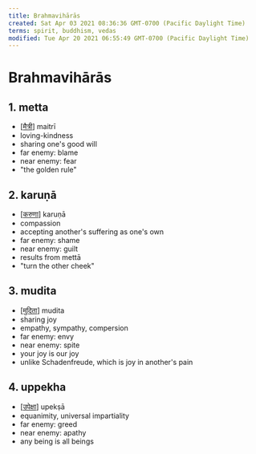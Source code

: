 ```yaml
---
title: Brahmavihārās
created: Sat Apr 03 2021 08:36:36 GMT-0700 (Pacific Daylight Time)
terms: spirit, buddhism, vedas
modified: Tue Apr 20 2021 06:55:49 GMT-0700 (Pacific Daylight Time)
---
```


# Brahmavihārās

## 1. metta

- [[मैत्री]] maitrī
- loving-kindness
- sharing one's good will
- far enemy: blame
- near enemy: fear
- "the golden rule"

## 2. karuṇā

- [[करुणा]] karuṇā
- compassion
- accepting another's suffering as one's own
- far enemy: shame
- near enemy: guilt
- results from mettā
- "turn the other cheek"

## 3. mudita

- [[मुदिता]] mudita
- sharing joy
- empathy, sympathy, compersion
- far enemy: envy
- near enemy: spite
- your joy is our joy
- unlike Schadenfreude, which is joy in another's pain

## 4. uppekha

- [[उपेक्षा]] upekṣā
- equanimity, universal impartiality
- far enemy: greed
- near enemy: apathy
- any being is all beings

[//begin]: # 'Autogenerated link references for markdown compatibility'
[मैत्री]: मैत्री 'मैत्री'
[करुणा]: ../attend/करुणा 'करुणा'
[मुदिता]: ../attend/मुदिता 'मुदिता'
[उपेक्षा]: ../attend/उपेक्षा 'उपेक्षा'
[//end]: # 'Autogenerated link references'
